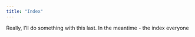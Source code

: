 ```yaml
---
title: "Index"
---
```

Really, I'll do something with this last.  In the meantime - the index everyone
